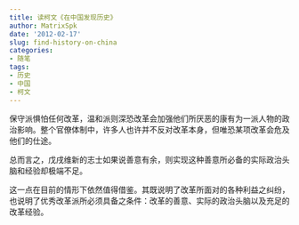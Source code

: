```yaml
---
title: 读柯文《在中国发现历史》
author: MatrixSpk
date: '2012-02-17'
slug: find-history-on-china
categories:
- 随笔
tags:
- 历史
- 中国
- 柯文
---
```

保守派惧怕任何改革，温和派则深恐改革会加强他们所厌恶的康有为一派人物的政治影响。整个官僚体制中，许多人也许并不反对改革本身，但唯恐某项改革会危及他们的仕途。

总而言之，戊戌维新的志士如果说善意有余，则实现这种善意所必备的实际政治头脑和经验却极端不足。

这一点在目前的情形下依然值得借鉴。其既说明了改革所面对的各种利益之纠纷，也说明了优秀改革派所必须具备之条件：改革的善意、实际的政治头脑以及充足的改革经验。
